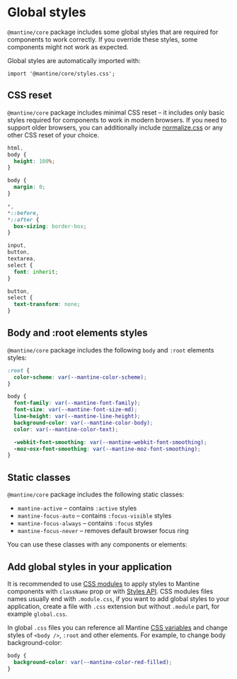 

# Global styles

`@mantine/core` package includes some global styles that are required for components to work correctly.
If you override these styles, some components might not work as expected.

Global styles are automatically imported with:

```tsx
import '@mantine/core/styles.css';
```

## CSS reset

`@mantine/core` package includes minimal CSS reset – it includes only basic styles required for components to work
in modern browsers. If you need to support older browsers, you can additionally include [normalize.css](https://necolas.github.io/normalize.css/)
or any other CSS reset of your choice.

```css
html,
body {
  height: 100%;
}

body {
  margin: 0;
}

*,
*::before,
*::after {
  box-sizing: border-box;
}

input,
button,
textarea,
select {
  font: inherit;
}

button,
select {
  text-transform: none;
}
```

## Body and :root elements styles

`@mantine/core` package includes the following `body` and `:root` elements styles:

```css
:root {
  color-scheme: var(--mantine-color-scheme);
}

body {
  font-family: var(--mantine-font-family);
  font-size: var(--mantine-font-size-md);
  line-height: var(--mantine-line-height);
  background-color: var(--mantine-color-body);
  color: var(--mantine-color-text);

  -webkit-font-smoothing: var(--mantine-webkit-font-smoothing);
  -moz-osx-font-smoothing: var(--mantine-moz-font-smoothing);
}
```

## Static classes

`@mantine/core` package includes the following static classes:

- `mantine-active` – contains `:active` styles
- `mantine-focus-auto` – contains `:focus-visible` styles
- `mantine-focus-always` – contains `:focus` styles
- `mantine-focus-never` – removes default browser focus ring

You can use these classes with any components or elements:

<Demo data={StylesDemos.globalClasses} />

## Add global styles in your application

It is recommended to use [CSS modules](/styles/css-modules) to apply styles to Mantine components
with `className` prop or with [Styles API](/styles/styles-api). CSS modules files names usually
end with `.module.css`, if you want to add global styles to your application, create a file with
`.css` extension but without `.module` part, for example `global.css`.

In global `.css` files you can reference all Mantine [CSS variables](/styles/css-variables) and
change styles of `<body />`, `:root` and other elements. For example, to change body background-color:

```css
body {
  background-color: var(--mantine-color-red-filled);
}
```
